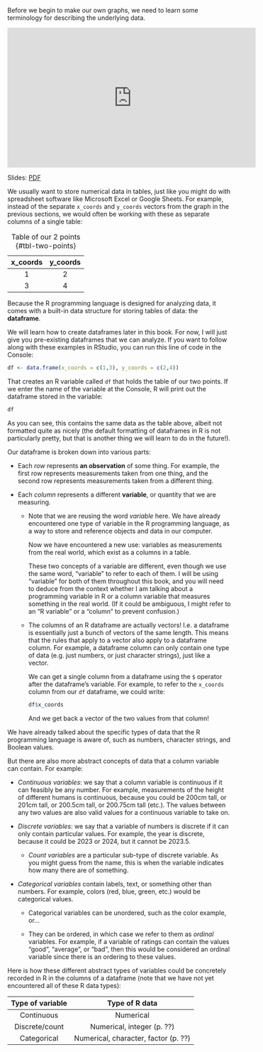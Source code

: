 Before we begin to make our own graphs, we need to learn some terminology for describing the underlying data. 


<!-- 
TODO: New video.

Topics:
Tables // data frames (were)
Rows // observations (-> and what does each one represent)
Columns // variables (vs R variables)
Types of variable: continuous vs categorical, plus discrete, ordinal, count etc. Limitations of these distinctions. How to tell the type of data in R/RStudio.
-->


<iframe width="560" height="315" src="https://www.youtube.com/embed/zM5y3dZ-o6o?rel=0" frameborder="0" allowfullscreen></iframe>

Slides: [PDF](https://gmuedu-my.sharepoint.com/:b:/g/personal/dwhite34_gmu_edu/ETqhI64qDaFGja02KJaA_usBe0iEVyOhjM5kH7ENZswmsg?e=mg4B0G)


<!-- TODO: Written version. -->

We usually want to store numerical data in tables, just like you might do with spreadsheet software like Microsoft Excel or Google Sheets. For example, instead of the separate `x_coords` and `y_coords` vectors from the graph in the previous sections, we would often be working with these as separate columns of a single table:

| x_coords   | y_coords   |
|:----------:|:----------:|
| 1          | 2          |
| 3          | 4          |

: Table of our 2 points {#tbl-two-points}

Because the R programming language is designed for analyzing data, it comes with a built-in data structure for storing tables of data: the **dataframe**.

We will learn how to create dataframes later in this book. For now, I will just give you pre-existing dataframes that we can analyze. If you want to follow along with these examples in RStudio, you can run this line of code in the Console:

```r
df <- data.frame(x_coords = c(1,3), y_coords = c(2,4))
```

That creates an R variable called `df` that holds the table of our two points. If we enter the name of the variable at the Console, R will print out the dataframe stored in the variable:

```r
df
```

As you can see, this contains the same data as the table above, albeit not formatted quite as nicely (the default formatting of dataframes in R is not particularly pretty, but that is another thing we will learn to do in the future!).

Our dataframe is broken down into various parts:

* Each *row* represents **an observation** of some thing. For example, the first row represents measurements taken from one thing, and the second row represents measurements taken from a different thing.

* Each *column* represents a different **variable**, or quantity that we are measuring.

  * Note that we are reusing the word *variable* here. We have already encountered one type of variable in the R programming language, as a way to store and reference objects and data in our computer.
  
    Now we have encountered a new use: variables as measurements from the real world, which exist as a columns in a table.
    
    These two concepts of a variable are different, even though we use the same word, "variable" to refer to each of them. I will be using "variable" for both of them throughout this book, and you will need to deduce from the context whether I am talking about a programming variable in R or a column variable that measures something in the real world. (If it could be ambiguous, I might refer to an "R variable" or a "column" to prevent confusion.)

  * The columns of an R dataframe are actually vectors! I.e. a dataframe is essentially just a bunch of vectors of the same length. This means that the rules that apply to a vector also apply to a dataframe column. For example, a dataframe column can only contain one type of data (e.g. just numbers, or just character strings), just like a vector.
  
    We can get a single column from a dataframe using the `$` operator after the dataframe's variable. For example, to refer to the `x_coords` column from our `df` dataframe, we could write:
    
    ```r
    df$x_coords
    ```

    And we get back a vector of the two values from that column!

We have already talked about the specific types of data that the R programming language is aware of, such as numbers, character strings, and Boolean values.

But there are also more abstract concepts of data that a column variable can contain. For example:

* *Continuous variables*: we say that a column variable is continuous if it can feasibly be any number. For example, measurements of the height of different humans is continuous, because you could be 200cm tall, or 201cm tall, or 200.5cm tall, or 200.75cm tall (etc.). The values between any two values are also valid values for a continuous variable to take on.

* *Discrete variables*: we say that a variable of numbers is discrete if it can only contain particular values. For example, the year is discrete, because it could be 2023 or 2024, but it cannot be 2023.5.

  * *Count variables* are a particular sub-type of discrete variable. As you might guess from the name, this is when the variable indicates how many there are of something.

* *Categorical variables* contain labels, text, or something other than numbers. For example, colors (red, blue, green, etc.) would be categorical values.

  * Categorical variables can be unordered, such as the color example, or...
  
  * They can be ordered, in which case we refer to them as *ordinal* variables. For example, if a variable of ratings can contain the values "good", "average", or "bad", then this would be considered an ordinal variable since there is an ordering to these values.

Here is how these different abstract types of variables could be concretely recorded in R in the columns of a dataframe (note that we have not yet encountered all of these R data types):

| Type of variable | Type of R data |
| :--------------: | :------------: |
| Continuous       | Numerical      |
| Discrete/count   | Numerical, integer (p. ??) |
| Categorical      | Numerical, character, factor (p. ??) |


<!-- TODO: some practice exercises:
* what is the observation in different tables.
* what is the type of data in different columns.
-->
